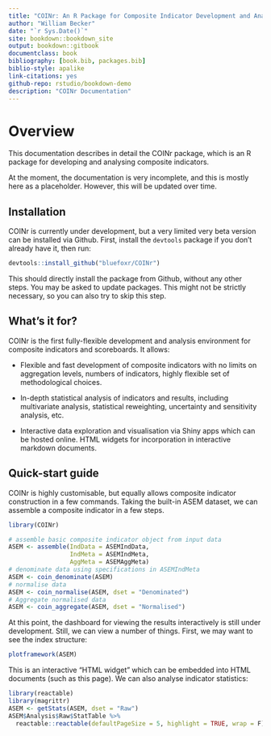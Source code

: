 ```yaml
--- 
title: "COINr: An R Package for Composite Indicator Development and Analysis"
author: "William Becker"
date: "`r Sys.Date()`"
site: bookdown::bookdown_site
output: bookdown::gitbook
documentclass: book
bibliography: [book.bib, packages.bib]
biblio-style: apalike
link-citations: yes
github-repo: rstudio/bookdown-demo
description: "COINr Documentation"
---
```


# Overview

This documentation describes in detail the COINr package, which is an R package for developing and analysing composite indicators.

At the moment, the documentation is very incomplete, and this is mostly here as a placeholder. However, this will be updated over time.

## Installation

COINr is currently under development, but a very limited very beta version can be installed via Github. First, install the `devtools` package if you don't already have it, then run:

```r
devtools::install_github("bluefoxr/COINr")
```

This should directly install the package from Github, without any other steps. You may be asked to update packages. This might not be strictly necessary, so you can also try to skip this step.

## What's it for?

COINr is the first fully-flexible development and analysis environment for composite indicators and scoreboards. It allows:

* Flexible and fast development of composite indicators with no limits on aggregation levels, numbers of indicators, highly flexible set of methodological choices.

* In-depth statistical analysis of indicators and results, including multivariate analysis, statistical reweighting, uncertainty and sensitivity analysis, etc.

* Interactive data exploration and visualisation via Shiny apps which can be hosted online. HTML widgets for incorporation in interactive markdown documents.

## Quick-start guide

COINr is highly customisable, but equally allows composite indicator construction in a few commands. Taking the built-in ASEM dataset, we can assemble a composite indicator in a few steps.

```r
library(COINr)

# assemble basic composite indicator object from input data
ASEM <- assemble(IndData = ASEMIndData,
                 IndMeta = ASEMIndMeta,
                 AggMeta = ASEMAggMeta)
# denominate data using specifications in ASEMIndMeta
ASEM <- coin_denominate(ASEM)
# normalise data
ASEM <- coin_normalise(ASEM, dset = "Denominated")
# Aggregate normalised data
ASEM <- coin_aggregate(ASEM, dset = "Normalised")

```

At this point, the dashboard for viewing the results interactively is still under development. Still, we can view a number of things. First, we may want to see the index structure:

```r
plotframework(ASEM)
```

This is an interactive "HTML widget" which can be embedded into HTML documents (such as this page). We can also analyse indicator statistics:

```r
library(reactable)
library(magrittr)
ASEM <- getStats(ASEM, dset = "Raw")
ASEM$Analysis$Raw$StatTable %>%
  reactable::reactable(defaultPageSize = 5, highlight = TRUE, wrap = F)
```

